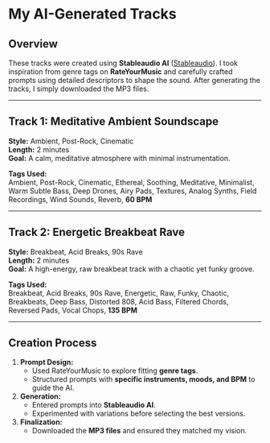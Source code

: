 # My AI-Generated Tracks

## Overview
These tracks were created using **Stableaudio AI** ([Stableaudio](https://stableaudio.com/generate)). I took inspiration from genre tags on **RateYourMusic** and carefully crafted prompts using detailed descriptors to shape the sound. After generating the tracks, I simply downloaded the MP3 files.

---

## Track 1: Meditative Ambient Soundscape
**Style:** Ambient, Post-Rock, Cinematic  
**Length:** 2 minutes  
**Goal:** A calm, meditative atmosphere with minimal instrumentation.  

**Tags Used:**  
Ambient, Post-Rock, Cinematic, Ethereal, Soothing, Meditative, Minimalist, Warm Subtle Bass, Deep Drones, Airy Pads, Textures, Analog Synths, Field Recordings, Wind Sounds, Reverb, **60 BPM**

---

## Track 2: Energetic Breakbeat Rave
**Style:** Breakbeat, Acid Breaks, 90s Rave  
**Length:** 2 minutes  
**Goal:** A high-energy, raw breakbeat track with a chaotic yet funky groove.  

**Tags Used:**  
Breakbeat, Acid Breaks, 90s Rave, Energetic, Raw, Funky, Chaotic, Breakbeats, Deep Bass, Distorted 808, Acid Bass, Filtered Chords, Reversed Pads, Vocal Chops, **135 BPM**

---

## Creation Process
1. **Prompt Design:**  
   - Used RateYourMusic to explore fitting **genre tags**.  
   - Structured prompts with **specific instruments, moods, and BPM** to guide the AI.  
2. **Generation:**  
   - Entered prompts into **Stableaudio AI**.  
   - Experimented with variations before selecting the best versions.  
3. **Finalization:**  
   - Downloaded the **MP3 files** and ensured they matched my vision.  
